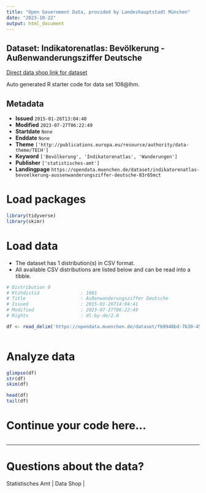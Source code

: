 ```yaml
---
title: "Open Government Data, provided by Landeshauptstadt München"
date: "2023-10-22"
output: html_document
---
```


## Dataset: Indikatorenatlas: Bevölkerung - Außenwanderungsziffer Deutsche

[Direct data shop link for dataset](https://opendata.muenchen.de/dataset/indikatorenatlas-bevoelkerung-aussenwanderungsziffer-deutsche-83r65mct)

Auto generated R starter code for data set 108@lhm.

## Metadata

- **Issued** `2015-01-26T13:04:40`
- **Modified** `2023-07-27T06:22:49`
- **Startdate** `None`
- **Enddate** `None`
- **Theme** `['http://publications.europa.eu/resource/authority/data-theme/TECH']`
- **Keyword** `['Bevölkerung', 'Indikatorenatlas', 'Wanderungen']`
- **Publisher** `['statistisches-amt']`
- **Landingpage** `https://opendata.muenchen.de/dataset/indikatorenatlas-bevoelkerung-aussenwanderungsziffer-deutsche-83r65mct`


# Load packages

```r

library(tidyverse)
library(skimr)

```

# Load data

-   The dataset has 1 distribution(s) in CSV format.
-   All available CSV distributions are listed below and can be read into a tibble.

```r

# Distribution 0
# Ktzhdistid               : 1081
# Title                    : Außenwanderungsziffer Deutsche
# Issued                   : 2015-01-26T14:04:41
# Modified                 : 2023-07-27T06:22:49
# Rights                   : dl-by-de/2.0

df <- read_delim('https://opendata.muenchen.de/dataset/fb9948bd-7b30-45ca-9b12-4081d4e4fe84/resource/e3c28365-935f-40a6-9c14-d3aa95c601f8/download/indikat_bevoelkerung_aussenwanderungsziffer_deutsch_240723.csv')



```

# Analyze data

```r

glimpse(df)
str(df)
skim(df)

head(df)
tail(df)

```

# Continue your code here...

```r

```

------------------------------------------------------------------------

# Questions about the data?

Statistisches Amt | Data Shop | 
